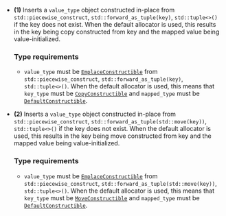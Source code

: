 - **(1)**
    Inserts a `value_type` object constructed in-place from `std::piecewise_construct`, `std::forward_as_tuple(key)`, `std::tuple<>()` if the key does not exist.
    When the default allocator is used, this results in the key being copy constructed from key and the mapped value being value-initialized.
    
    ### Type requirements 

    - `value_type` must be [`EmplaceConstructible`](/docs/named_req/EmplaceConstructible) from `std::piecewise_construct`, `std::forward_as_tuple(key)`, `std::tuple<>()`.
        When the default allocator is used, this means that `key_type` must be [`CopyConstructible`](/docs/named_req/CopyConstructible) and `mapped_type` must be [`DefaultConstructible`](/docs/named_req/DefaultConstructible).

 - **(2)** Inserts a `value_type` object constructed in-place from `std::piecewise_construct`, `std::forward_as_tuple(std::move(key))`, `std::tuple<>()` if the key does not exist.
    When the default allocator is used, this results in the key being move constructed from key and the mapped value being value-initialized.
    
    ### Type requirements
    - `value_type` must be [`EmplaceConstructible`](/docs/named_req/EmplaceConstructible) from `std::piecewise_construct`, `std::forward_as_tuple(std::move(key))`, `std::tuple<>()`.
    When the default allocator is used, this means that `key_type` must be [`MoveConstructible`](/docs/named_req/MoveConstructible) and `mapped_type` must be [`DefaultConstructible`](/docs/named_req/DefaultConstructible).
